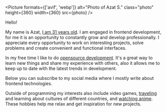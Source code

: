 

<Picture
  formats={['avif', 'webp']}
  alt="Photo of Azat S."
  class="photo"
  height={360}
  width={360}
  src={photo}
/>

Hello!

My name is Azat, [I am 31 years old](./timeline). I am engaged in frontend development, for me it is an opportunity to constantly grow and develop professionally. I appreciate every opportunity to work on interesting projects, solve problems and create convenient and functional interfaces.

In my free time I like to do [opensource development](./projects). It's a great way to learn new things and share my experience with others, also it allows me to keep up to date with the latest trends in development.

Below you can subscribe to my social media where I mostly write about frontend technologies.

Outside of programming my interests also include video games, [traveling](./travel-map) and learning about cultures of different countries, and [watching anime](./anime). These hobbies help me relax and get inspiration for new projects.
